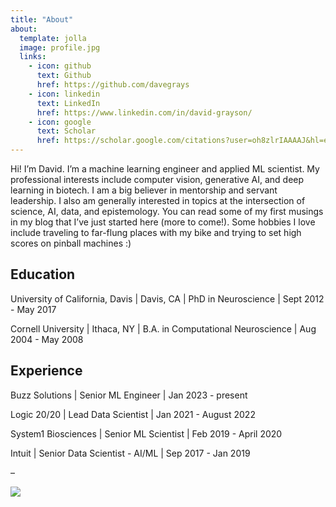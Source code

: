 ```yaml
---
title: "About"
about:
  template: jolla
  image: profile.jpg
  links:
    - icon: github
      text: Github
      href: https://github.com/davegrays
    - icon: linkedin
      text: LinkedIn
      href: https://www.linkedin.com/in/david-grayson/
    - icon: google
      text: Scholar
      href: https://scholar.google.com/citations?user=oh8zlrIAAAAJ&hl=en
---
```


Hi! I'm David. I'm a machine learning engineer and applied ML scientist. My professional interests include computer vision, generative AI, and deep learning in biotech. I am a big believer in mentorship and servant leadership. I also am generally interested in topics at the intersection of science, AI, data, and epistemology. You can read some of my first musings in my blog that I've just started here (more to come!). Some hobbies I love include traveling to far-flung places with my bike and trying to set high scores on pinball machines :)

## Education

University of California, Davis | Davis, CA | PhD in Neuroscience | Sept 2012 - May 2017

Cornell University | Ithaca, NY | B.A. in Computational Neuroscience | Aug 2004 - May 2008

## Experience

Buzz Solutions | Senior ML Engineer | Jan 2023 - present

Logic 20/20 | Lead Data Scientist | Jan 2021 - August 2022

System1 Biosciences | Senior ML Scientist | Feb 2019 - April 2020

Intuit | Senior Data Scientist - AI/ML | Sep 2017 - Jan 2019

--

![](email.png)